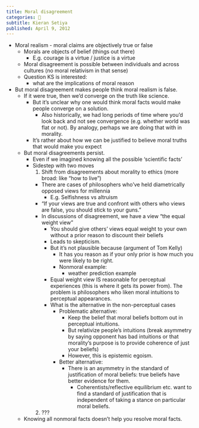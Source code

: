 ```yaml
---
title: Moral disagreement
categories: 🔴
subtitle: Kieran Setiya
published: April 9, 2012
---
```


- Moral realism - moral claims are objectively true or false
  - Morals are objects of belief (things out there)
    - E.g. courage is a virtue / justice is a virtue
  - Moral disagreement is possible between individuals and across cultures (no 
    moral relativism in that sense)
  - Question KS is interested:
    - what are the implications of moral reason
- But moral disagreement makes people think moral realism is false.
  - If it were true, then we'd converge on the truth like science.
    - But it's unclear why one would think moral facts would make people 
      converge on a solution.
      - Also historically, we had long periods of time where you'd look back and 
        not see convergence (e.g. whether world was flat or not). By analogy, 
        perhaps we are doing that with in morality.
    - It's rather about how we can be justified to believe moral truths that 
      would make you expect
  - But moral disagreements persist.
    - Even if we imagined knowing all the possible 'scientific facts'
    - Sidestep with two moves
      1. Shift from disagreements about morality to ethics (more broad: like 
        "how to live")
        - There are cases of philosophers who've held diametrically opposed 
          views for millennia
          - E.g. Selfishness vs altruism
        - "If your views are true and confront with others who views are false, 
          you should stick to your guns."
        - In discussions of disagreement, we have a view "the equal weight view"
          - You should give others' views equal weight to your own without a 
            prior reason to discount their beliefs
          - Leads to skepticism.
          - But it's not plausible because (argument of Tom Kelly)
            - It has you reason as if your only prior is how much you were 
              likely to be right.
            - Nonmoral example:
              - weather prediction example
          - Equal weight view IS reasonable for perceptual experiences (this is 
            where it gets its power from). The problem is philosophers who liken 
            moral intuitions to perceptual appearances.
          - What is the alternative in the non-perceptual cases
            - Problematic alternative:
              - Keep the belief that moral beliefs bottom out in perceptual 
                intuitions.
              - But relativize people's intuitions (break asymmetry by saying 
                opponent has bad intuitions or that morality's purpose is to 
                provide coherence of just your beliefs)
              - However, this is epistemic egoism.
            - Better alternative:
              - There is an asymmetry in the standard of justification of moral 
                beliefs: true beliefs have better evidence for them.
                - Coherentists/reflective equilibrium etc. want to find a 
                  standard of justification that is independent of taking a 
                  stance on particular moral beliefs.
      2. ???
  - Knowing all nonmoral facts doesn't help you resolve moral facts.